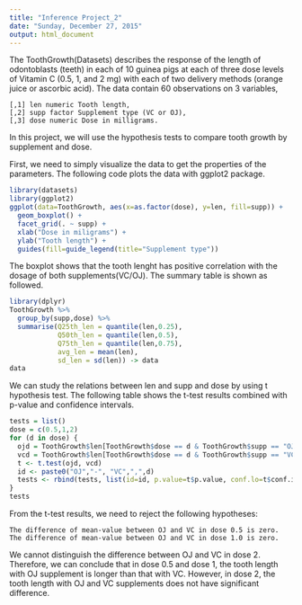 ```yaml
---
title: "Inference Project_2"
date: "Sunday, December 27, 2015"
output: html_document
---
```


The ToothGrowth(Datasets) describes the response of the length of odontoblasts (teeth) in each of 10 guinea pigs at each of three dose levels of Vitamin C (0.5, 1, and 2 mg) with each of two delivery methods (orange juice or ascorbic acid). The data contain 60 observations on 3 variables,

    [,1] len numeric Tooth length,
    [,2] supp factor Supplement type (VC or OJ),
    [,3] dose numeric Dose in milligrams.

In this project, we will use the hypothesis tests to compare tooth growth by supplement and dose.

First, we need to simply visualize the data to get the properties of the parameters. The following code plots the data with ggplot2 package.
```r
library(datasets)
library(ggplot2)
ggplot(data=ToothGrowth, aes(x=as.factor(dose), y=len, fill=supp)) +
  geom_boxplot() +
  facet_grid(. ~ supp) +
  xlab("Dose in miligrams") +
  ylab("Tooth length") +
  guides(fill=guide_legend(title="Supplement type"))
```
The boxplot shows that the tooth lenght has positive correlation with the dosage of both supplements(VC/OJ). The summary table is shown as followed.
```r
library(dplyr)
ToothGrowth %>%
  group_by(supp,dose) %>%
  summarise(Q25th_len = quantile(len,0.25),
            Q50th_len = quantile(len,0.5),
            Q75th_len = quantile(len,0.75),
            avg_len = mean(len),            
            sd_len = sd(len)) -> data
data
```

We can study the relations between len and supp and dose by using t hypothesis test. The following table shows the t-test results combined with p-value and confidence intervals.
```r
tests = list()
dose = c(0.5,1,2)
for (d in dose) {
  ojd = ToothGrowth$len[ToothGrowth$dose == d & ToothGrowth$supp == "OJ"]
  vcd = ToothGrowth$len[ToothGrowth$dose == d & ToothGrowth$supp == "VC"]
  t <- t.test(ojd, vcd)
  id <- paste0("OJ","-", "VC",",",d)
  tests <- rbind(tests, list(id=id, p.value=t$p.value, conf.lo=t$conf.int[1], conf.hi=t$conf.int[2]))
}
tests
```
From the t-test results, we need to reject the following hypotheses:

    The difference of mean-value between OJ and VC in dose 0.5 is zero.
    The difference of mean-value between OJ and VC in dose 1.0 is zero.

We cannot distinguish the difference between OJ and VC in dose 2. Therefore, we can conclude that in dose 0.5 and dose 1, the tooth length with OJ supplement is longer than that with VC. However, in dose 2, the tooth length with OJ and VC supplements does not have significant difference.